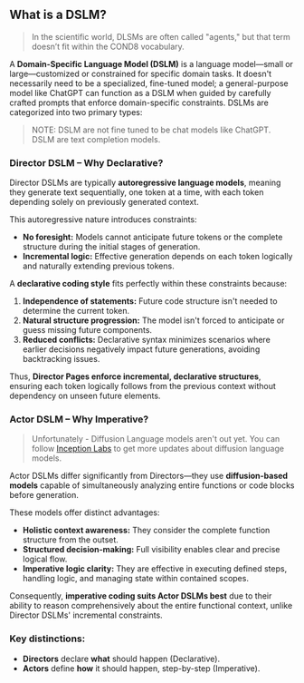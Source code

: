 ## What is a DSLM?

> In the scientific world, DLSMs are often called "agents," but that term doesn’t fit within the COND8 vocabulary.

A **Domain-Specific Language Model (DSLM)** is a language model—small or large—customized or constrained for specific domain tasks. It doesn't necessarily need to be a specialized, fine-tuned model; a general-purpose model like ChatGPT can function as a DSLM when guided by carefully crafted prompts that enforce domain-specific constraints. DSLMs are categorized into two primary types:

> NOTE: DSLM are not fine tuned to be chat models like ChatGPT. DSLM are text completion models.

### Director DSLM – Why Declarative?

Director DSLMs are typically **autoregressive language models**, meaning they generate text sequentially, one token at a time, with each token depending solely on previously generated context.

This autoregressive nature introduces constraints:

- **No foresight:** Models cannot anticipate future tokens or the complete structure during the initial stages of generation.
- **Incremental logic:** Effective generation depends on each token logically and naturally extending previous tokens.

A **declarative coding style** fits perfectly within these constraints because:

1. **Independence of statements:** Future code structure isn't needed to determine the current token.
2. **Natural structure progression:** The model isn't forced to anticipate or guess missing future components.
3. **Reduced conflicts:** Declarative syntax minimizes scenarios where earlier decisions negatively impact future generations, avoiding backtracking issues.

Thus, **Director Pages enforce incremental, declarative structures**, ensuring each token logically follows from the previous context without dependency on unseen future elements.

### Actor DSLM – Why Imperative?
> Unfortunately - Diffusion Language models aren't out yet. You can follow [Inception Labs](https://www.inceptionlabs.ai/) to get more updates about diffusion language models.

Actor DSLMs differ significantly from Directors—they use **diffusion-based models** capable of simultaneously analyzing entire functions or code blocks before generation.

These models offer distinct advantages:
- **Holistic context awareness:** They consider the complete function structure from the outset.
- **Structured decision-making:** Full visibility enables clear and precise logical flow.
- **Imperative logic clarity:** They are effective in executing defined steps, handling logic, and managing state within contained scopes.

Consequently, **imperative coding suits Actor DSLMs best** due to their ability to reason comprehensively about the entire functional context, unlike Director DSLMs' incremental constraints.

### Key distinctions:

- **Directors** declare **what** should happen (Declarative).
- **Actors** define **how** it should happen, step-by-step (Imperative).
